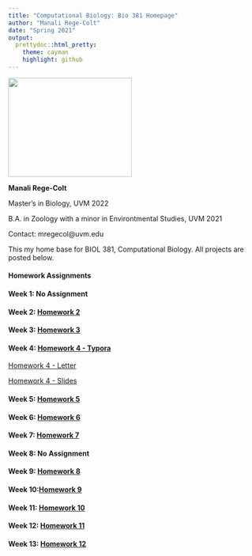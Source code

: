 ```yaml
---
title: "Computational Biology: Bio 381 Homepage"
author: "Manali Rege-Colt"
date: "Spring 2021"
output: 
  prettydoc::html_pretty:
    theme: cayman
    highlight: github
---
```


<img src="IMG_0690.jpg" width = "250" height ="200" /> 

**Manali Rege-Colt**

Master's in Biology, UVM 2022

B.A. in Zoology with a minor in Environtmental Studies, UVM 2021

Contact: mregecol@uvm.edu


This my home base for BIOL 381, Computational Biology. All projects are posted below. 

#### Homework Assignments

#### Week 1: **No Assignment**

#### Week 2: [ Homework 2](Homework_2.html)

#### Week 3: [ Homework 3](Homework-_3.html)

#### Week 4: [Homework 4 - Typora](Homework_4.html)

[Homework 4 - Letter](Homework_4Letter.pdf) 

[Homework 4 - Slides](Homework_4Slides.pdf)

#### Week 5: [Homework 5](Homework_5.html)

#### Week 6: [Homework 6](Homework_6.html)

#### Week 7: [Homework 7](Homework_7.html)

#### Week 8: **No Assignment**

#### Week 9: [Homework 8](Homework_8.html)

#### Week 10:[Homework 9](Homework_9.html)

#### Week 11: [Homework 10](Homework_10.html)

#### Week 12: [Homework 11](Homework_11.html)

#### Week 13: [Homework 12](Homework_12.html)
